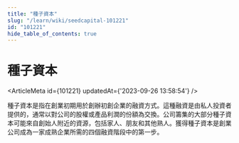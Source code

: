 ```yaml
---
title: "種子資本"
slug: "/learn/wiki/seedcapital-101221"
id: "101221"
hide_table_of_contents: true
---
```



# 種子資本

<ArticleMeta id={101221} updatedAt={'2023-09-26 13:58:54'} />
<div className='border-solid border-b border-t-0 my-4 border-[var(--ifm-color-gray-300)]' />

種子資本是指在創業初期用於創辦初創企業的融資方式。這種融資是由私人投資者提供的，通常以對公司的股權或產品利潤的份額為交換。公司籌集的大部分種子資本可能來自創始人附近的資源，包括家人、朋友和其他熟人。獲得種子資本是創業公司成為一家成熟企業所需的四個融資階段中的第一步。

